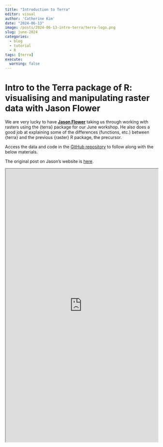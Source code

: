 ```yaml
---
title: "Introduction to Terra"
editor: visual
author: 'Catherine Kim'
date: "2024-06-13"
image: /posts/2024-06-13-intro-terra/terra-logo.png
slug: june-2024
categories:
  - blog
  - tutorial
  - R
tags: [terra]
execute:
  warning: false
---
```


# Intro to the Terra package of R: visualising and manipulating raster data with Jason Flower

We are very lucky to have [**Jason Flower**](https://emlab.ucsb.edu/about/our-team/jason-flower) taking us through working with rasters using the {terra} package for our June workshop. He also does a good job at explaining some of the differences (functions, etc.) between {terra} and the previous {raster} R package, the precursor.

Access the data and code in the [GitHub repository](https://github.com/jflowernet/intro-terra) to follow along with the below materials.

The original post on Jason's website is [here](https://jflowernet.github.io/intro-terra/).

```{=html}
<iframe src="https://jflowernet.github.io/intro-terra/" width="100%" height=900></iframe>
```
